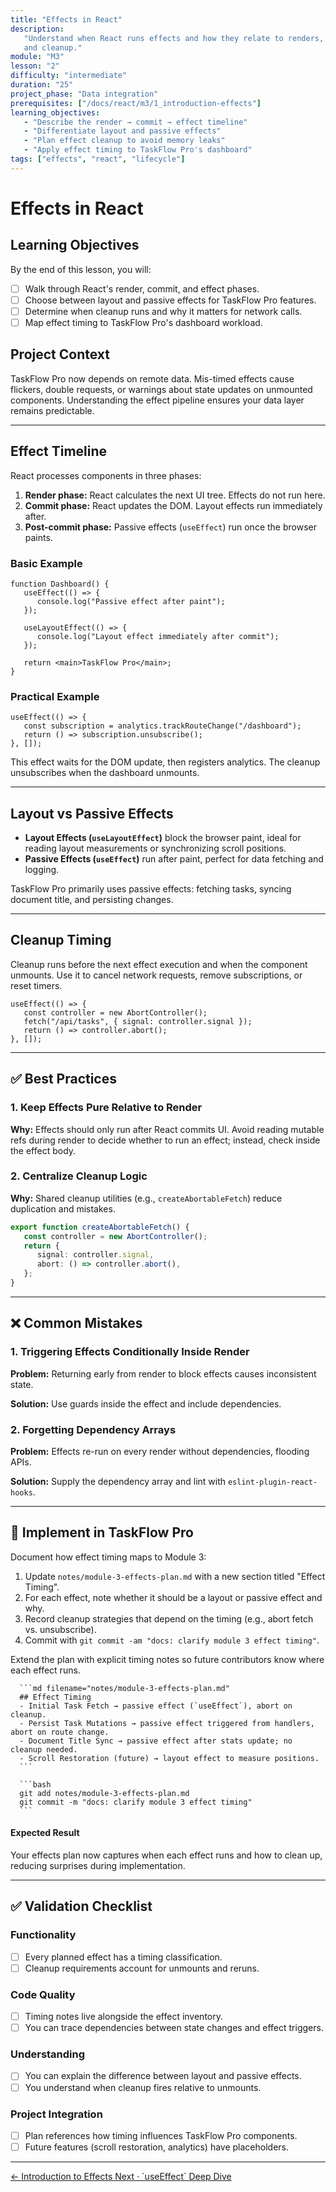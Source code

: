 ```yaml
---
title: "Effects in React"
description:
   "Understand when React runs effects and how they relate to renders, commits,
   and cleanup."
module: "M3"
lesson: "2"
difficulty: "intermediate"
duration: "25"
project_phase: "Data integration"
prerequisites: ["/docs/react/m3/1_introduction-effects"]
learning_objectives:
   - "Describe the render → commit → effect timeline"
   - "Differentiate layout and passive effects"
   - "Plan effect cleanup to avoid memory leaks"
   - "Apply effect timing to TaskFlow Pro's dashboard"
tags: ["effects", "react", "lifecycle"]
---
```



# Effects in React

## Learning Objectives

By the end of this lesson, you will:

-  [ ] Walk through React's render, commit, and effect phases.
-  [ ] Choose between layout and passive effects for TaskFlow Pro features.
-  [ ] Determine when cleanup runs and why it matters for network calls.
-  [ ] Map effect timing to TaskFlow Pro's dashboard workload.

## Project Context

TaskFlow Pro now depends on remote data. Mis-timed effects cause flickers,
double requests, or warnings about state updates on unmounted components.
Understanding the effect pipeline ensures your data layer remains predictable.

---

## Effect Timeline

React processes components in three phases:

1. **Render phase:** React calculates the next UI tree. Effects do not run here.
2. **Commit phase:** React updates the DOM. Layout effects run immediately
   after.
3. **Post-commit phase:** Passive effects (`useEffect`) run once the browser
   paints.

### Basic Example

```tsx
function Dashboard() {
   useEffect(() => {
      console.log("Passive effect after paint");
   });

   useLayoutEffect(() => {
      console.log("Layout effect immediately after commit");
   });

   return <main>TaskFlow Pro</main>;
}
```

### Practical Example

```tsx
useEffect(() => {
   const subscription = analytics.trackRouteChange("/dashboard");
   return () => subscription.unsubscribe();
}, []);
```

This effect waits for the DOM update, then registers analytics. The cleanup
unsubscribes when the dashboard unmounts.

---

## Layout vs Passive Effects

-  **Layout Effects (`useLayoutEffect`)** block the browser paint, ideal for
   reading layout measurements or synchronizing scroll positions.
-  **Passive Effects (`useEffect`)** run after paint, perfect for data fetching
   and logging.

TaskFlow Pro primarily uses passive effects: fetching tasks, syncing document
title, and persisting changes.

---

## Cleanup Timing

Cleanup runs before the next effect execution and when the component unmounts.
Use it to cancel network requests, remove subscriptions, or reset timers.

```tsx
useEffect(() => {
   const controller = new AbortController();
   fetch("/api/tasks", { signal: controller.signal });
   return () => controller.abort();
}, []);
```

---

## ✅ Best Practices

### 1. Keep Effects Pure Relative to Render

**Why:** Effects should only run after React commits UI. Avoid reading mutable
refs during render to decide whether to run an effect; instead, check inside the
effect body.

### 2. Centralize Cleanup Logic

**Why:** Shared cleanup utilities (e.g., `createAbortableFetch`) reduce
duplication and mistakes.

```ts
export function createAbortableFetch() {
   const controller = new AbortController();
   return {
      signal: controller.signal,
      abort: () => controller.abort(),
   };
}
```

---

## ❌ Common Mistakes

### 1. Triggering Effects Conditionally Inside Render

**Problem:** Returning early from render to block effects causes inconsistent
state.

**Solution:** Use guards inside the effect and include dependencies.

### 2. Forgetting Dependency Arrays

**Problem:** Effects re-run on every render without dependencies, flooding APIs.

**Solution:** Supply the dependency array and lint with
`eslint-plugin-react-hooks`.

---

## 🔨 Implement in TaskFlow Pro

Document how effect timing maps to Module 3:

1. Update `notes/module-3-effects-plan.md` with a new section titled "Effect
   Timing".
2. For each effect, note whether it should be a layout or passive effect and
   why.
3. Record cleanup strategies that depend on the timing (e.g., abort fetch vs.
   unsubscribe).
4. Commit with `git commit -am "docs: clarify module 3 effect timing"`.

<Accordions type='single' className='mt-4'>
   <Accordion title='Solution Walkthrough'>
      <p>
         Extend the plan with explicit timing notes so future contributors know where each effect runs.
      </p>

      ```md filename="notes/module-3-effects-plan.md"
      ## Effect Timing
      - Initial Task Fetch → passive effect (`useEffect`), abort on cleanup.
      - Persist Task Mutations → passive effect triggered from handlers, abort on route change.
      - Document Title Sync → passive effect after stats update; no cleanup needed.
      - Scroll Restoration (future) → layout effect to measure positions.
      ```

      ```bash
      git add notes/module-3-effects-plan.md
      git commit -m "docs: clarify module 3 effect timing"
      ```

   </Accordion>
</Accordions>

#### Expected Result

Your effects plan now captures when each effect runs and how to clean up,
reducing surprises during implementation.

---

## ✅ Validation Checklist

### Functionality

-  [ ] Every planned effect has a timing classification.
-  [ ] Cleanup requirements account for unmounts and reruns.

### Code Quality

-  [ ] Timing notes live alongside the effect inventory.
-  [ ] You can trace dependencies between state changes and effect triggers.

### Understanding

-  [ ] You can explain the difference between layout and passive effects.
-  [ ] You understand when cleanup fires relative to unmounts.

### Project Integration

-  [ ] Plan references how timing influences TaskFlow Pro components.
-  [ ] Future features (scroll restoration, analytics) have placeholders.

---

<div className='mt-8 flex justify-between'>
   <a
      href='/docs/react/m3/1_introduction-effects'
      className='text-sm font-medium text-muted-foreground hover:text-foreground'
   >
      ← Introduction to Effects
   </a>
   <a
      href='/docs/react/m3/3_use-effect-deep-dive'
      className='text-sm font-medium text-primary hover:text-primary/80'
   >
      Next · `useEffect` Deep Dive
   </a>
</div>
